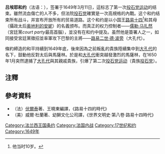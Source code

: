 '''吕埃耶和约'''（法语：'''{{lang|fr|Paix de Rueil}}'''），签署于1649年3月11日，這标志了第一次[[投石党运动|投石党运动]]的结束。雖然流血傷亡的人不多，但法院[[投石党|投石党]]確實是一次高規格的內戰。这个和约结束所有战斗，并宣布开放所有的贸易道路。这个和约是以小国王[[路易十四|路易十四]]<ref>他当时10岁。</ref>和其母（攝政太后[[奥地利的安妮|奥地利的安妮]]）的名義颁布。而真正的权力控制者——[[儒勒·马扎然|儒勒·马扎然]]（宮廷黨''court party''最高首腦），並没有在和约中提及。虽然他是簽署人之一，如同接受宮廷黨徵招並率軍攻下巴黎的主將——[[路易二世·德·波旁|路易二世·德·波旁]]（大孔代）。

條約締造的和平持續到1649年底，後來因為之前叛亂的貴族陸續集中到[[大孔代|大孔代]]的名下，鼓動他反對太后與馬薩林。於是和[[大孔代|大孔代]]衝突越發激烈的馬薩林，在1650年1月突然逮捕了[[大孔代|大孔代]]與其親戚貴族，引爆了第二次[[投石党运动|投石党运动]]（貴族[[投石党|投石党]]）。

==注釋==
{{Reflist|2}}

==參考資料==
*（法）[[伏爾泰|伏爾泰]]著、王曉東編譯，《路易十四的時代》
*（美）威爾·杜蘭著、幼獅文化公司譯，《世界文明史‧第八卷‧路易十四時代》

[[Category:法兰西王国条约|Category:法兰西王国条约]]
[[Category:法国内战|Category:法国内战]]
[[Category:17世纪和约|Category:17世纪和约]]
[[Category:1649年|Category:1649年]]